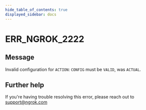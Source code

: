 ```yaml
---
hide_table_of_contents: true
displayed_sidebar: docs
---
```



# ERR_NGROK_2222

## Message

Invalid configuration for `ACTION`: `CONFIG` must be `VALID`, was `ACTUAL`.

<ErrorDetails error="err_ngrok_2222" />

## Further help

If you're having trouble resolving this error, please reach out to [support@ngrok.com](mailto:support@ngrok.com?subject=Help%20with%20ERR_NGROK_2222)
